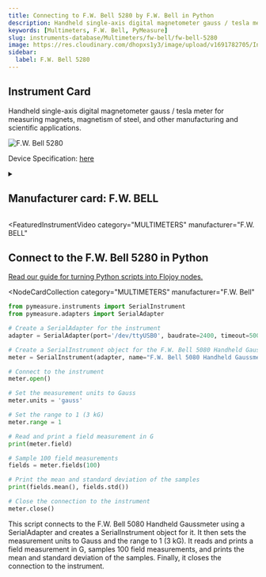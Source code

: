 ```yaml
---
title: Connecting to F.W. Bell 5280 by F.W. Bell in Python
description: Handheld single-axis digital magnetometer gauss / tesla meter for measuring magnets, magnetism of steel, and other manufacturing and scientific applications.
keywords: [Multimeters, F.W. Bell, PyMeasure]
slug: instruments-database/Multimeters/fw-bell/fw-bell-5280
image: https://res.cloudinary.com/dhopxs1y3/image/upload/v1691782705/Instruments/Multimeters/F.W.-Bell-5280/F.W.-Bell-5280.jpg
sidebar:
  label: F.W. Bell 5280
---
```



## Instrument Card

Handheld single-axis digital magnetometer gauss / tesla meter for measuring magnets, magnetism of steel, and other manufacturing and scientific applications.

![F.W. Bell 5280](https://res.cloudinary.com/dhopxs1y3/image/upload/v1691782705/Instruments/Multimeters/F.W.-Bell-5280/F.W.-Bell-5280.jpg)

Device Specification: [here](https://store-5445uo.mybigcommerce.com/content/5200_Magsci_version_2pg.pdf)

<details style={{ marginTop: "15px"}}>
<summary><h2 style={{display:'inline'}}>Manufacturer card: F.W. BELL</h2></summary>

![F.W. BELL](https://res.cloudinary.com/dhopxs1y3/image/upload/v1692806183/Instruments/Vendor%20Logos/F.W_Bell.png)

Technology leaders in instrumentation. Designing and manufacturing **F.W. Bell** gaussmeters, probes, current sensors and Hall generators for over 60 years

- Headquarters: UK (Meggit)
- Yearly Revenue (millions, USD):
- Vendor Website: [here](https://fwbell.com/)

</details>


<FeaturedInstrumentVideo
  category="MULTIMETERS"
  manufacturer="F.W. BELL"
></FeaturedInstrumentVideo>

## Connect to the F.W. Bell 5280 in Python

[Read our guide for turning Python scripts into Flojoy nodes.](https://docs.flojoy.ai/contribution/blocks/custom-flojoy-block/)


<Tabs>
<TabItem value="Flojoy" label="Flojoy" className="flojoy-instrument-tabs">

<NodeCardCollection
  category="MULTIMETERS"
  manufacturer="F.W. Bell"
></NodeCardCollection>

</TabItem>
<TabItem value="PyMeasure" label="PyMeasure">

```python
from pymeasure.instruments import SerialInstrument
from pymeasure.adapters import SerialAdapter

# Create a SerialAdapter for the instrument
adapter = SerialAdapter(port='/dev/ttyUSB0', baudrate=2400, timeout=500)

# Create a SerialInstrument object for the F.W. Bell 5080 Handheld Gaussmeter
meter = SerialInstrument(adapter, name="F.W. Bell 5080 Handheld Gaussmeter")

# Connect to the instrument
meter.open()

# Set the measurement units to Gauss
meter.units = 'gauss'

# Set the range to 1 (3 kG)
meter.range = 1

# Read and print a field measurement in G
print(meter.field)

# Sample 100 field measurements
fields = meter.fields(100)

# Print the mean and standard deviation of the samples
print(fields.mean(), fields.std())

# Close the connection to the instrument
meter.close()
```

This script connects to the F.W. Bell 5080 Handheld Gaussmeter using a SerialAdapter and creates a SerialInstrument object for it. It then sets the measurement units to Gauss and the range to 1 (3 kG). It reads and prints a field measurement in G, samples 100 field measurements, and prints the mean and standard deviation of the samples. Finally, it closes the connection to the instrument.

</TabItem>
</Tabs>
